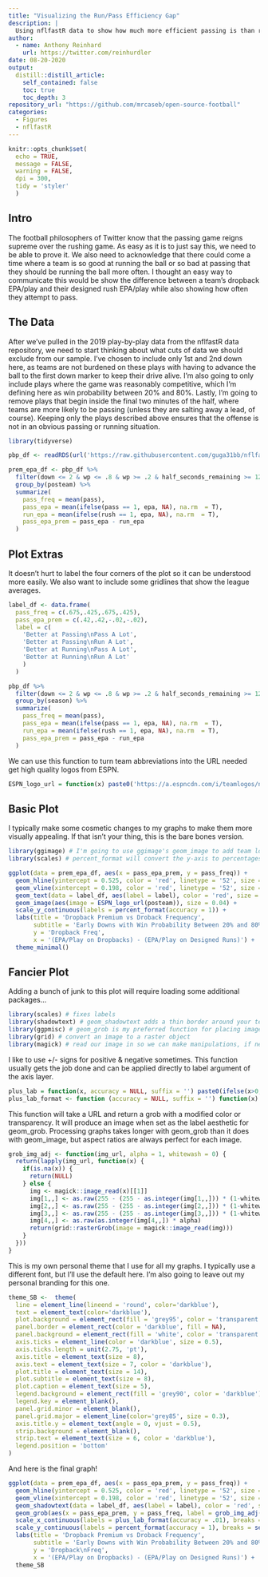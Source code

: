 ```yaml
---
title: "Visualizing the Run/Pass Efficiency Gap"
description: |
  Using nflfastR data to show how much more efficient passing is than rushing at the team level
author:
  - name: Anthony Reinhard
    url: https://twitter.com/reinhurdler
date: 08-20-2020
output:
  distill::distill_article:
    self_contained: false
    toc: true
    toc_depth: 3
repository_url: "https://github.com/mrcaseb/open-source-football"
categories:
  - Figures
  - nflfastR
---
```


```r
knitr::opts_chunk$set(
  echo = TRUE, 
  message = FALSE, 
  warning = FALSE, 
  dpi = 300, 
  tidy = 'styler'
  )
```
## Intro

The football philosophers of Twitter know that the passing game reigns supreme over the rushing game. As easy as it is to just say this, we need to be able to prove it. We also need to acknowledge that there could come a time where a team is so good at running the ball or so bad at passing that they should be running the ball more often. I thought an easy way to communicate this would be show the difference between a team's dropback EPA/play and their designed rush EPA/play while also showing how often they attempt to pass.

## The Data

After we've pulled in the 2019 play-by-play data from the nflfastR data repository, we need to start thinking about what cuts of data we should exclude from our sample. I've chosen to include only 1st and 2nd down here, as teams are not burdened on these plays with having to advance the ball to the first down marker to keep their drive alive. I'm also going to only include plays where the game was reasonably competitive, which I'm defining here as win probability between 20% and 80%. Lastly, I'm going to remove plays that begin inside the final two minutes of the half, where teams are more likely to be passing (unless they are salting away a lead, of course). Keeping only the plays described above ensures that the offense is not in an obvious passing or running situation.

``` r
library(tidyverse)

pbp_df <- readRDS(url('https://raw.githubusercontent.com/guga31bb/nflfastR-data/master/data/play_by_play_2019.rds'))

prem_epa_df <- pbp_df %>% 
  filter(down <= 2 & wp <= .8 & wp >= .2 & half_seconds_remaining >= 120) %>% 
  group_by(posteam) %>% 
  summarize(
    pass_freq = mean(pass),
    pass_epa = mean(ifelse(pass == 1, epa, NA), na.rm  = T),
    run_epa = mean(ifelse(rush == 1, epa, NA), na.rm  = T),
    pass_epa_prem = pass_epa - run_epa
  )
```

## Plot Extras

It doesn't hurt to label the four corners of the plot so it can be understood more easily. We also want to include some gridlines that show the league averages.

``` r
label_df <- data.frame(
  pass_freq = c(.675,.425,.675,.425),
  pass_epa_prem = c(.42,.42,-.02,-.02),
  label = c(
    'Better at Passing\nPass A Lot',
    'Better at Passing\nRun A Lot',
    'Better at Running\nPass A Lot',
    'Better at Running\nRun A Lot'
    )
  )

pbp_df %>% 
  filter(down <= 2 & wp <= .8 & wp >= .2 & half_seconds_remaining >= 120) %>% 
  group_by(season) %>% 
  summarize(
    pass_freq = mean(pass),
    pass_epa = mean(ifelse(pass == 1, epa, NA), na.rm  = T),
    run_epa = mean(ifelse(rush == 1, epa, NA), na.rm  = T),
    pass_epa_prem = pass_epa - run_epa
  )
```

We can use this function to turn team abbreviations into the URL needed get high quality logos from ESPN. 

``` r
ESPN_logo_url = function(x) paste0('https://a.espncdn.com/i/teamlogos/nfl/500/',x,'.png')
```

## Basic Plot

I typically make some cosmetic changes to my graphs to make them more visually appealing. If that isn't your thing, this is the bare bones version.

```r
library(ggimage) # I'm going to use ggimage's geom_image to add team logos here
library(scales) # percent_format will convert the y-axis to percentages

ggplot(data = prem_epa_df, aes(x = pass_epa_prem, y = pass_freq)) +
  geom_hline(yintercept = 0.525, color = 'red', linetype = '52', size = 0.2) +
  geom_vline(xintercept = 0.198, color = 'red', linetype = '52', size = 0.2) +
  geom_text(data = label_df, aes(label = label), color = 'red', size = 1.5) +
  geom_image(aes(image = ESPN_logo_url(posteam)), size = 0.04) +
  scale_y_continuous(labels = percent_format(accuracy = 1)) +
  labs(title = 'Dropback Premium vs Droback Frequency',
       subtitle = 'Early Downs with Win Probability Between 20% and 80% Outside of\nLast Two Minutes of The Half',
       y = 'Dropback Freq',
       x = '(EPA/Play on Dropbacks) - (EPA/Play on Designed Runs)') +
  theme_minimal()

```

## Fancier Plot

Adding a bunch of junk to this plot will require loading some additional packages...

``` r
library(scales) # fixes labels
library(shadowtext) # geom_shadowtext adds a thin border around your text, making it more readable
library(ggpmisc) # geom_grob is my preferred function for placing images on plots
library(grid) # convert an image to a raster object
library(magick) # read our image in so we can make manipulations, if needed
```

I like to use +/- signs for positive & negative sometimes. This function usually gets the job done and can be applied directly to label argument of the axis layer.

``` r
plus_lab = function(x, accuracy = NULL, suffix = '') paste0(ifelse(x>0,'+',''),number(x, accuracy = accuracy, suffix = suffix, scale = ifelse(suffix == '%', 100, 1)))
plus_lab_format <- function (accuracy = NULL, suffix = '') function(x) plus_lab(x, accuracy = accuracy, suffix = suffix)
```

This function will take a URL and return a grob with a modified color or transparency. It will produce an image when set as the label aesthetic for geom_grob. Processing graphs takes longer with geom_grob than it does with geom_image, but aspect ratios are always perfect for each image.

``` r
grob_img_adj <- function(img_url, alpha = 1, whitewash = 0) {
  return(lapply(img_url, function(x) {
    if(is.na(x)) {
      return(NULL)
    } else {     
      img <- magick::image_read(x)[[1]]
      img[1,,] <- as.raw(255 - (255 - as.integer(img[1,,])) * (1-whitewash))
      img[2,,] <- as.raw(255 - (255 - as.integer(img[2,,])) * (1-whitewash))
      img[3,,] <- as.raw(255 - (255 - as.integer(img[3,,])) * (1-whitewash))
      img[4,,] <- as.raw(as.integer(img[4,,]) * alpha)
      return(grid::rasterGrob(image = magick::image_read(img)))
    }
  }))
}
```

This is my own personal theme that I use for all my graphs. I typically use a different font, but I'll use the default here. I'm also going to leave out my personal branding for this one.

``` r
theme_SB <-  theme(
  line = element_line(lineend = 'round', color='darkblue'),
  text = element_text(color='darkblue'),
  plot.background = element_rect(fill = 'grey95', color = 'transparent'),
  panel.border = element_rect(color = 'darkblue', fill = NA),
  panel.background = element_rect(fill = 'white', color = 'transparent'),
  axis.ticks = element_line(color = 'darkblue', size = 0.5),
  axis.ticks.length = unit(2.75, 'pt'),
  axis.title = element_text(size = 8),
  axis.text = element_text(size = 7, color = 'darkblue'),
  plot.title = element_text(size = 14),
  plot.subtitle = element_text(size = 8),
  plot.caption = element_text(size = 5),
  legend.background = element_rect(fill = 'grey90', color = 'darkblue'),
  legend.key = element_blank(),
  panel.grid.minor = element_blank(),
  panel.grid.major = element_line(color='grey85', size = 0.3),
  axis.title.y = element_text(angle = 0, vjust = 0.5),
  strip.background = element_blank(),
  strip.text = element_text(size = 6, color = 'darkblue'),
  legend.position = 'bottom'
) 
```

And here is the final graph!

```r
ggplot(data = prem_epa_df, aes(x = pass_epa_prem, y = pass_freq)) +
  geom_hline(yintercept = 0.525, color = 'red', linetype = '52', size = 0.2) +
  geom_vline(xintercept = 0.198, color = 'red', linetype = '52', size = 0.2) +
  geom_shadowtext(data = label_df, aes(label = label), color = 'red', size = 1.5, bg.color = 'white', bg.r = 0.2) +
  geom_grob(aes(x = pass_epa_prem, y = pass_freq, label = grob_img_adj(ESPN_logo_url(posteam), alpha = 0.7), vp.height = 0.06)) +
  scale_x_continuous(labels = plus_lab_format(accuracy = .01), breaks = seq(-1,1,.1), limits = c(-0.1,0.5), expand = expansion(mult = c(0.02,0.02))) +
  scale_y_continuous(labels = percent_format(accuracy = 1), breaks = seq(0,1,.05), limits = c(.4,.7), expand = expansion(mult = c(0.03,0.03))) +
  labs(title = 'Dropback Premium vs Droback Frequency',
       subtitle = 'Early Downs with Win Probability Between 20% and 80% Outside of Last Two\nMinutes of The Half',
       y = 'Dropback\nFreq',
       x = '(EPA/Play on Dropbacks) - (EPA/Play on Designed Runs)') +
  theme_SB
```
